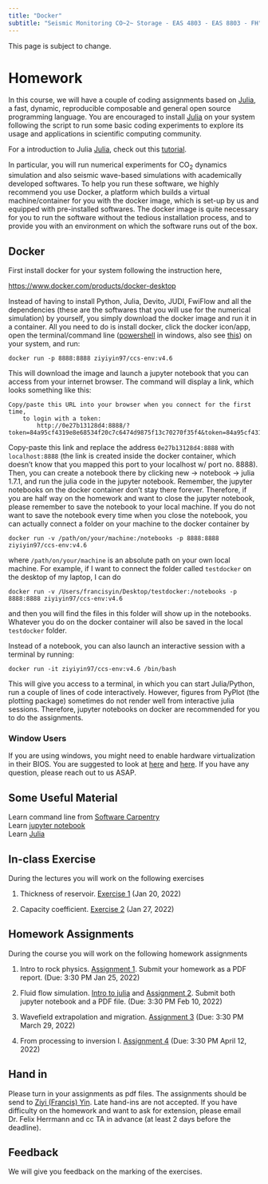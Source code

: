 ```yaml
---
title: "Docker"
subtitle: "Seismic Monitoring CO~2~ Storage - EAS 4803 - EAS 8803 - FH"
---
```


This page is subject to change.

<!-- # Installation

The assignments require [Julia](https://julialang.org) and Python 3 to be installed (Python 2 will not work).

For Windows, I recommend to use docker as [Devito](https://www.devitoproject.org) does not support Windows.

## Julia

To install julia follow

[https://julialang.org/downloads/](https://julialang.org/downloads/)

And install Julia 1.5

## Python

The recommended installation is via conda to have a stable environment.

[https://conda.io/miniconda.html](https://conda.io/miniconda.html)


## Packages

For the assignments, you will need a few python and julia packages. Please follow these instructions to install all of the packages in the order described here.

First, install Devito using `pip` (or `pip3`), or see the [Devito's GitHub page](https://github.com/devitocodes/devito) for installation with Conda and further information. The current release of [JUDI](https://github.com/slimgroup/JUDI.jl) requires Python 3 and the current Devito version. Run all of the following commands from the (bash) terminal command line (not in the Julia REPL):

```bash
pip install --user git+https://github.com/devitocodes/devito.git
```

Then install matplotlib by

```bash
pip install matplotlib
```

If these commands don't work, please replace `pip` by `pip3` and try it again.

For reading and writing seismic SEG-Y data, JUDI uses the [SegyIO](https://github.com/slimgroup/SegyIO.jl) package and matrix-free linear operators are based the [Julia Operator LIbrary](https://github.com/slimgroup/JOLI.jl/tree/master/src) (JOLI), we can install these 2 packages via:

```bash
julia -e 'using Pkg; Pkg.add(url="https://github.com/slimgroup/SegyIO.jl.git")'
julia -e 'using Pkg; Pkg.add(url="https://github.com/slimgroup/JOLI.jl.git")'
```

Once Devito, SegyIO and JOLI are installed, you can install [JUDI](https://github.com/slimgroup/JUDI.jl) with Julia's `Pkg.add`.

```bash
julia -e 'using Pkg; Pkg.add(url="https://github.com/slimgroup/JUDI.jl")'
```

Once you have JUDI installed, you need to point Julia's PyCall package to the Python version for which we previously installed Devito. To do this, copy-paste the following commands into the (bash) terminal:

```bash
export PYTHON=$(which python)
julia -e 'using Pkg; Pkg.build("PyCall")'
```

Again, try `which python3` if `which python` does not work.

You can verify your installation by running:

```bash
julia -e 'using Pkg; using JUDI; example=joinpath(dirname(pathof(JUDI)),"..","examples/scripts/modeling_basic_2D.jl");include(example);'
```

This command should finish without errors.

-->

# Homework

In this course, we will have a couple of coding assignments based on [Julia](https://julialang.org/downloads/), a fast, dynamic, reproducible composable and general open source programming language. You are encouraged to install [Julia](https://julialang.org/downloads/) on your system following the script to run some basic coding experiments to explore its usage and applications in scientific computing community.

For a introduction to Julia [Julia](https://julialang.org/downloads/), check out this [tutorial](https://github.com/JuliaAcademy/Introduction-to-Julia).

In particular, you will run numerical experiments for CO$_2$ dynamics simulation and also seismic wave-based simulations with academically developed softwares. To help you run these software, we highly recommend you use Docker, a platform which builds a virtual machine/container for you with the docker image, which is set-up by us and equipped with pre-installed softwares. The docker image is quite necessary for you to run the software without the tedious installation process, and to provide you with an environment on which the software runs out of the box.

## Docker

First install docker for your system following the instruction here,

[https://www.docker.com/products/docker-desktop](https://www.docker.com/products/docker-desktop)

Instead of having to install Python, Julia, Devito, JUDI, FwiFlow and all the dependencies (these are the softwares that you will use for the numerical simulation) by yourself, you simply download the docker image and run it in a container. All you need to do is install docker, click the docker icon/app, open the terminal/command line ([powershell](https://www.howtogeek.com/662611/9-ways-to-open-powershell-in-windows-10/) in windows, also see [this](https://docs.microsoft.com/en-us/powershell/scripting/overview?view=powershell-7.2)) on your system, and run:

```
docker run -p 8888:8888 ziyiyin97/ccs-env:v4.6 
```

This will download the image and launch a jupyter notebook that you can access from your internet browser. The command will display a link, which looks something like this:

```
Copy/paste this URL into your browser when you connect for the first time,
    to login with a token:
        http://0e27b13128d4:8888/?token=84a95cf4319e8e68534f20c7c6474d9875f13c70270f35f4&token=84a95cf4319e8e68534f20c7c6474d9875f13c70270f35f4
```

Copy-paste this link and replace the address `0e27b13128d4:8888` with `localhost:8888` (the link is created inside the docker container, which doesn't know that you mapped this port to your localhost w/ port no. 8888). Then, you can create a notebook there by clicking new -> notebook -> julia 1.7.1, and run the julia code in the jupyter notebook. Remember, the jupyter notebooks on the docker container don't stay there forever. Therefore, if you are half way on the homework and want to close the jupyter notebook, please remember to save the notebook to your local machine. If you do not want to save the notebook every time when you close the notebook, you can actually connect a folder on your machine to the docker container by

```
docker run -v /path/on/your/machine:/notebooks -p 8888:8888 ziyiyin97/ccs-env:v4.6 
```

where `/path/on/your/machine` is an absolute path on your own local machine. For example, if I want to connect the folder called `testdocker` on the desktop of my laptop, I can do

```
docker run -v /Users/francisyin/Desktop/testdocker:/notebooks -p 8888:8888 ziyiyin97/ccs-env:v4.6 
```

and then you will find the files in this folder will show up in the notebooks. Whatever you do on the docker container will also be saved in the local `testdocker` folder.

Instead of a notebook, you can also launch an interactive session with a terminal by running:

```
docker run -it ziyiyin97/ccs-env:v4.6 /bin/bash
```

This will give you access to a terminal, in which you can start Julia/Python, run a couple of lines of code interactively. However, figures from PyPlot (the plotting package) sometimes do not render well from interactive julia sessions. Therefore, jupyter notebooks on docker are recommended for you to do the assignments.

### Window Users

If you are using windows, you might need to enable hardware virtualization in their BIOS. You are suggested to look at [here](https://www.virtualmetric.com/blog/how-to-enable-hardware-virtualization) and [here](https://bce.berkeley.edu/enabling-virtualization-in-your-pc-bios.html). If you have any question, please reach out to us ASAP.


## Some Useful Material

Learn command line from [Software Carpentry](https://software-carpentry.org/)    
Learn [jupyter notebook](https://jupyter.org/)    
Learn [Julia](https://julialang.org/learning/)    

## In-class Exercise

During the lectures you will work on the following exercises

1. Thickness of reservoir. [Exercise 1](exercise/exercise1.md) (Jan 20, 2022)

1. Capacity coefficient. [Exercise 2](exercise/exercise2.md) (Jan 27, 2022)

## Homework Assignments

During the course you will work on the following homework assignments

1. Intro to rock physics. [Assignment 1](Assignments/homework1.md). Submit your homework as a PDF report. (Due: 3:30 PM Jan 25, 2022)

2. Fluid flow simulation. [Intro to julia](Assignments/introduction_to_julia.md) and [Assignment 2](Assignments/Homework2.md). Submit both jupyter notebook and a PDF file. (Due: 3:30 PM Feb 10, 2022)

3. Wavefield extrapolation and migration. [Assignment 3](Assignments/Exercise3.md) (Due: 3:30 PM March 29, 2022)

4. From processing to inversion I. [Assignment 4](Assignments/Exercise5.md) (Due: 3:30 PM April 12, 2022)

<!--
4. Seismic imaging with sparsity-promoting least-squares migration. [Assignment 4](Assignments/Exercise7.md) (Due: 3:30 PM April 4, 2022)

1. A first look at seismic data. [Intro to julia](Assignments/introduction_to_julia.md) [Exercise 1](Assignments/Exercise1.md) [[Solution]](https://www.slim.eos.ubc.ca/Teaching/EOSC454/exercise1_sol.html)

2. NMO correction and velocity analysis [Exercise 2](Assignments/Exercise2.md)

3. Wavefield extrapolation and migration. [Exercise 3](Assignments/Exercise3.md)

4. Fourier, Radon and filtering.[Exercise 4](Assignments/Exercise4.md)

5. From processing to inversion I.[Exercise 5](Assignments/Exercise5.md)

6. From processing to inversion II. [Exercise 6](Assignments/Exercise6.md)

7. Full Waveform inversion. [Exercise 7](Assignments/Exercise7.md)

These exercises will introduce you to the [Julia programming language](https://julialang.org), [Devito](https://www.devitoproject.org)-a Domain-specific Language (DSL) for automatic code generation for highly optimized finite differences, and [Judi](https://github.com/slimgroup/JUDI.jl)-a framework for large-scale seismic modeling and inversion and designed to enable rapid translations of algorithms to fast and efficient code that scales to industry-size problems.

-->

## Hand in

Please turn in your assignments as pdf files. The assignments should be send to [Ziyi (Francis) Yin](mailto:ziyi.yin@gatech.edu). Late hand-ins are not accepted. If you have difficulty on the homework and want to ask for extension, please email Dr. Felix Herrmann and cc TA in advance (at least 2 days before the deadline).

## Feedback

We will give you feedback on the marking of the exercises.
